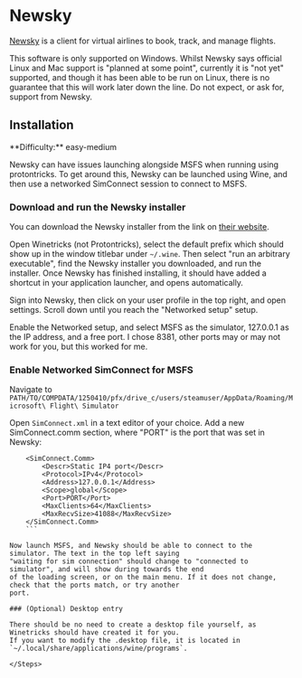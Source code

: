 
# Newsky

[Newsky](https://newsky.app/) is a client for virtual airlines to book, track, and manage flights.

<Callout type="warning" emoji="⚠️">
This software is only supported on Windows. Whilst Newsky says official Linux and Mac support is 
"planned at some point", currently it is "not yet" supported, and though it has been able to be run
on Linux, there is no guarantee that this will work later down the line. Do not expect, or ask for,
support from Newsky.
</Callout>

## Installation

<Callout type="info" emoji="ℹ️">
**Difficulty:** easy-medium
</Callout>

Newsky can have issues launching alongside MSFS when running using protontricks. To get around this,
Newsky can be launched using Wine, and then use a networked SimConnect session to connect to MSFS.

<Steps>

### Download and run the Newsky installer

You can download the Newsky installer from the link on [their website](https://newsky.app/).

Open Winetricks (not Protontricks), select the default prefix which should show up in the window 
titlebar under `~/.wine`. Then select "run an arbitrary executable", find the Newsky installer
you downloaded, and run the installer. Once Newsky has finished installing, it should have added a shortcut
in your application launcher, and opens automatically.

Sign into Newsky, then click on your user profile in the top right, and open settings. Scroll down until 
you reach the "Networked setup" setup.

Enable the Networked setup, and select MSFS as the simulator, 127.0.0.1 as the IP address, and a free port.
I chose 8381, other ports may or may not work for you, but this worked for me.

### Enable Networked SimConnect for MSFS

Navigate to `PATH/TO/COMPDATA/1250410/pfx/drive_c/users/steamuser/AppData/Roaming/Microsoft\ Flight\ Simulator`

Open `SimConnect.xml` in a text editor of your choice. Add a new SimConnect.comm section, where "PORT" is the port that was set in Newsky:

```shell copy
    <SimConnect.Comm>
        <Descr>Static IP4 port</Descr>
        <Protocol>IPv4</Protocol>
        <Address>127.0.0.1</Address>
        <Scope>global</Scope>
        <Port>PORT</Port>
        <MaxClients>64</MaxClients>
        <MaxRecvSize>41088</MaxRecvSize>
    </SimConnect.Comm>
    ```

Now launch MSFS, and Newsky should be able to connect to the simulator. The text in the top left saying
"waiting for sim connection" should change to "connected to simulator", and will show during towards the end
of the loading screen, or on the main menu. If it does not change, check that the ports match, or try another
port.

### (Optional) Desktop entry

There should be no need to create a desktop file yourself, as Winetricks should have created it for you.
If you want to modify the .desktop file, it is located in `~/.local/share/applications/wine/programs`.

</Steps>